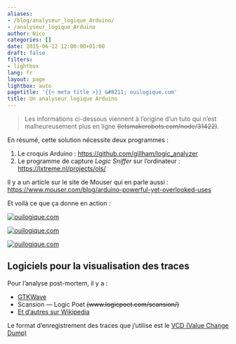 ```yaml
---
aliases:
- /blog/analyseur_logique_Arduino/
- /analyseur_logique_Arduino
author: Nico
categories: []
date: 2015-06-12 12:00:00+01:00
draft: false
filters:
- lightbox
lang: fr
layout: page
lightbox: auto
pagetitle: '{{< meta title >}} &#8211; ouilogique.com'
title: Un analyseur logique Arduino
---
```


> Les informations ci-dessous viennent à l’origine d’un tuto qui n’est malheureusement plus en ligne ~~(letsmakerobots.com/node/31422)~~.

En résumé, cette solution nécessite deux programmes :

1. Le croquis Arduino : <https://github.com/gillham/logic_analyzer>
2. Le programme de capture _Logic Sniffer_ sur l’ordinateur : <https://lxtreme.nl/projects/ols/>

Il y a un article sur le site de Mouser qui en parle aussi : <https://www.mouser.com/blog/arduino-powerful-yet-overlooked-uses>

Et voilà ce que ça donne en action :

[![ouilogique.com][img_1]][img_1]

[img_1]: ./images/2015-04-22_analyseur_logique.png

[![ouilogique.com][img_2]][img_2]

[img_2]: ./images/2015-04-22_RF433_proto_1.jpg

[![ouilogique.com][img_3]][img_3]

[img_3]: ./images/2015-04-22_RF433_proto_2.jpg

## Logiciels pour la visualisation des traces

Pour l’analyse post-mortem, il y a :

-   [GTKWave](https://gtkwave.sourceforge.net/)
-   Scansion — Logic Poet ~~(www.logicpoet.com/scansion/)~~
-   [Et d’autres sur Wikipedia](https://en.wikipedia.org/wiki/Waveform_viewer)

Le format d’enregistrement des traces que j’utilise est le [VCD (Value Change Dump)](https://en.wikipedia.org/wiki/Value_change_dump)
